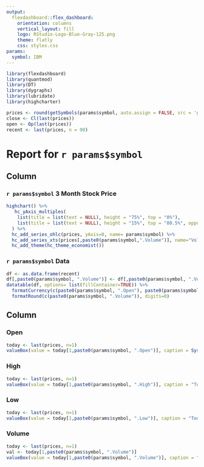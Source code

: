 ```yaml
---
output: 
  flexdashboard::flex_dashboard:
    orientation: columns
    vertical_layout: fill
    logo: RStudio-Logo-Blue-Gray-125.png
    theme: flatly
    css: styles.css
params: 
  symbol: IBM
---
```


```r
library(flexdashboard)
library(quantmod)
library(DT)
library(dygraphs)
library(lubridate)
library(highcharter)

prices <- round(getSymbols(params$symbol, auto.assign = FALSE, src = 'google'), 2)
close <- Cl(last(prices))
open <- Op(last(prices))
recent <- last(prices, n = 90)
```

Report for `r params$symbol`
==============================

Column {data-width=650, .tabset}
-----------------------------------------------------------------------

### `r params$symbol` 3 Month Stock Price

```r
highchart() %>% 
   hc_yAxis_multiples(
    list(title = list(text = NULL), height = "75%", top = "0%"),
    list(title = list(text = NULL), height = "15%", top = "80.5%", opposite = TRUE)
  ) %>%
  hc_add_series_ohlc(prices, yAxis=0, name= params$symbol) %>% 
  hc_add_series_xts(prices[,paste0(params$symbol,".Volume")], name="Volume", type="column", yAxis=1) %>% 
  hc_add_theme(hc_theme_economist())
```

### `r params$symbol` Data

```r
df <- as.data.frame(recent)
df[,paste0(params$symbol, ".Volume")] <- df[,paste0(params$symbol, ".Volume")]/1000000 
datatable(df, options= list(fillContainer=TRUE)) %>% 
  formatCurrency(c(paste0(params$symbol, ".Open"), paste0(params$symbol, ".High"), paste0(params$symbol, ".Low"), paste0(params$symbol,".Close"))) %>% 
  formatRound(c(paste0(params$symbol, ".Volume")), digits=0)
```



Column {data-width=350}
-----------------------------------------------------------------------


### Open

```r
today <- last(prices, n=1)
valueBox(value = today[1,paste0(params$symbol, ".Open")], caption = Sys.Date(), icon = "fa-money", color = "primary")
```

### High

```r
today <- last(prices, n=1)
valueBox(value = today[1,paste0(params$symbol, ".High")], caption = "Today's High", icon = "fa-arrow-up", color = "success")
```

### Low

```r
today <- last(prices, n=1)
valueBox(value = today[1,paste0(params$symbol, ".Low")], caption = "Today's Low", icon = "fa-arrow-down", color = "danger")
```


### Volume

```r
today <- last(prices, n=1)
val <- today[1,paste0(params$symbol, ".Volume")]
valueBox(value = today[1,paste0(params$symbol, ".Volume")], caption = "Today's Volume", icon = "fa-line-chart", color = "info")
```


